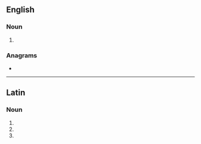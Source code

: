 ==English==

===Noun===
{{head|en|noun form}}

# {{plural of|pygidium|lang=en}}

===Anagrams===
* {{anagrams|en|a=adgiipy|iapygid}}

----

==Latin==

===Noun===
{{la-noun-form|pȳgidia}}

# {{inflection of|pȳgidium||nom|p|lang=la}}
# {{inflection of|pȳgidium||acc|p|lang=la}}
# {{inflection of|pȳgidium||voc|p|lang=la}}